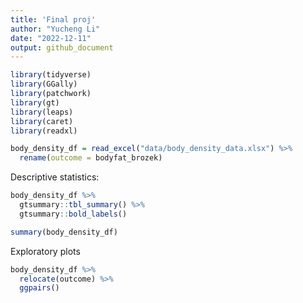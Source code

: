 ```yaml
---
title: 'Final proj'
author: "Yucheng Li"
date: "2022-12-11"
output: github_document
---
```


```r
library(tidyverse)
library(GGally)
library(patchwork)
library(gt)
library(leaps)
library(caret)
library(readxl)
```

```r
body_density_df = read_excel("data/body_density_data.xlsx") %>%
  rename(outcome = bodyfat_brozek)
```

Descriptive statistics:

```r
body_density_df %>%
  gtsummary::tbl_summary() %>%
  gtsummary::bold_labels()

summary(body_density_df)
```

Exploratory plots

```r
body_density_df %>%
  relocate(outcome) %>%
  ggpairs()
```


